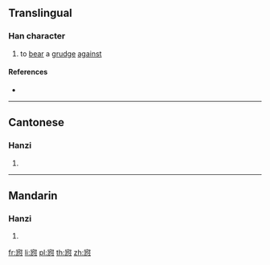 {{character info/new}}
==Translingual==

===Han character===
{{Han char|rn=61|rad=心|as=08|sn=12|four=30331|canj=JNUP|ids=⿱宛心}}

# to [[bear]] a [[grudge]] [[against]]

====References====
* {{Han ref|kx=0390.160|dkj=10772|dj=0724.140|hdz=42312.060|uh=60CC|ud=24780|bh=D8FA|bd=55546}}

----

==Cantonese==

===Hanzi===
{{yue-hanzi|jyut=[[jyun3]]|y=yun3}}

# {{defn|lang=yue|sort=心08}}

----

==Mandarin==

===Hanzi===
{{cmn-hanzi|pin=[[yuān]] ([[yuan1]])|wg=yüan<sup>1</sup>}}

# {{defn|lang=cmn|sort=心08}}

[[fr:惌]]
[[li:惌]]
[[pl:惌]]
[[th:惌]]
[[zh:惌]]